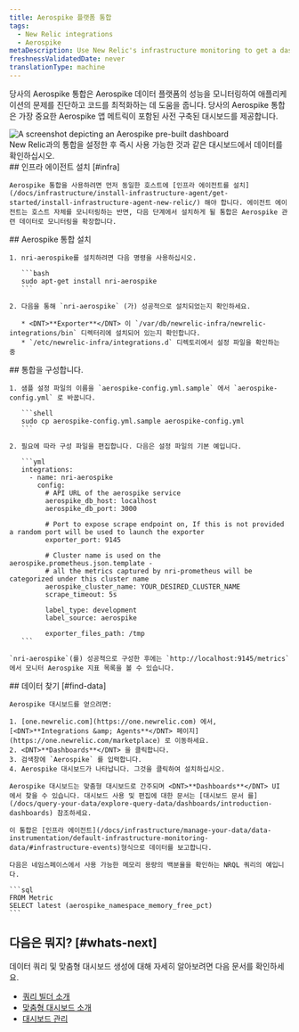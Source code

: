 ```yaml
---
title: Aerospike 플랫폼 통합
tags:
  - New Relic integrations
  - Aerospike
metaDescription: Use New Relic's infrastructure monitoring to get a dashboard with metrics from your Aerospike platform.
freshnessValidatedDate: never
translationType: machine
---
```



당사의 Aerospike 통합은 Aerospike 데이터 플랫폼의 성능을 모니터링하여 애플리케이션의 문제를 진단하고 코드를 최적화하는 데 도움을 줍니다. 당사의 Aerospike 통합은 가장 중요한 Aerospike 앱 메트릭이 포함된 사전 구축된 대시보드를 제공합니다.

<img title="aerospike dashboard" alt="A screenshot depicting an Aerospike pre-built dashboard" src={infrastructureAerospikeDashboard} />

<figcaption>
  New Relic과의 통합을 설정한 후 즉시 사용 가능한 것과 같은 대시보드에서 데이터를 확인하십시오.
</figcaption>

<Steps>
  <Step>
    ## 인프라 에이전트 설치 [#infra]

    Aerospike 통합을 사용하려면 먼저 동일한 호스트에 [인프라 에이전트를 설치](/docs/infrastructure/install-infrastructure-agent/get-started/install-infrastructure-agent-new-relic/) 해야 합니다. 에이전트 에이전트는 호스트 자체를 모니터링하는 반면, 다음 단계에서 설치하게 될 통합은 Aerospike 관련 데이터로 모니터링을 확장합니다.
  </Step>

  <Step>
    ## Aerospike 통합 설치

    1. nri-aerospike를 설치하려면 다음 명령을 사용하십시오.

       ```bash
       sudo apt-get install nri-aerospike
       ```

    2. 다음을 통해 `nri-aerospike` (가) 성공적으로 설치되었는지 확인하세요.

       * <DNT>**Exporter**</DNT> 이 `/var/db/newrelic-infra/newrelic-integrations/bin` 디렉터리에 설치되어 있는지 확인합니다.
       * `/etc/newrelic-infra/integrations.d` 디렉토리에서 설정 파일을 확인하는 중
  </Step>

  <Step>
    ## 통합을 구성합니다.

    1. 샘플 설정 파일의 이름을 `aerospike-config.yml.sample` 에서 `aerospike-config.yml` 로 바꿉니다.

       ```shell
       sudo cp aerospike-config.yml.sample aerospike-config.yml
       ```

    2. 필요에 따라 구성 파일을 편집합니다. 다음은 설정 파일의 기본 예입니다.

       ```yml
       integrations:
         - name: nri-aerospike
           config:
             # API URL of the aerospike service
             aerospike_db_host: localhost
             aerospike_db_port: 3000

             # Port to expose scrape endpoint on, If this is not provided a random port will be used to launch the exporter
             exporter_port: 9145

             # Cluster name is used on the aerospike.prometheus.json.template - 
             # all the metrics captured by nri-prometheus will be categorized under this cluster name
             aerospike_cluster_name: YOUR_DESIRED_CLUSTER_NAME
             scrape_timeout: 5s
          
             label_type: development
             label_source: aerospike

             exporter_files_path: /tmp
       ```

    `nri-aerospike`(를) 성공적으로 구성한 후에는 `http://localhost:9145/metrics` 에서 모니터 Aerospike 지표 목록을 볼 수 있습니다.
  </Step>

  <Step>
    ## 데이터 찾기 [#find-data]

    Aerospike 대시보드를 얻으려면:

    1. [one.newrelic.com](https://one.newrelic.com) 에서, [<DNT>**Integrations &amp; Agents**</DNT> 페이지](https://one.newrelic.com/marketplace) 로 이동하세요.
    2. <DNT>**Dashboards**</DNT> 을 클릭합니다.
    3. 검색창에 `Aerospike` 를 입력합니다.
    4. Aerospike 대시보드가 나타납니다. 그것을 클릭하여 설치하십시오.

    Aerospike 대시보드는 맞춤형 대시보드로 간주되며 <DNT>**Dashboards**</DNT> UI 에서 찾을 수 있습니다. 대시보드 사용 및 편집에 대한 문서는 [대시보드 문서 를](/docs/query-your-data/explore-query-data/dashboards/introduction-dashboards) 참조하세요.

    이 통합은 [인프라 에이전트](/docs/infrastructure/manage-your-data/data-instrumentation/default-infrastructure-monitoring-data/#infrastructure-events)형식으로 데이터를 보고합니다.

    다음은 네임스페이스에서 사용 가능한 메모리 용량의 백분율을 확인하는 NRQL 쿼리의 예입니다.

    ```sql
    FROM Metric 
    SELECT latest (aerospike_namespace_memory_free_pct)
    ```
  </Step>
</Steps>

## 다음은 뭐지? [#whats-next]

데이터 쿼리 및 맞춤형 대시보드 생성에 대해 자세히 알아보려면 다음 문서를 확인하세요.

* [쿼리 빌더 소개](/docs/query-your-data/explore-query-data/query-builder/introduction-query-builder)
* [맞춤형 대시보드 소개](/docs/query-your-data/explore-query-data/dashboards/introduction-dashboards)
* [대시보드 관리](/docs/query-your-data/explore-query-data/dashboards/manage-your-dashboard)